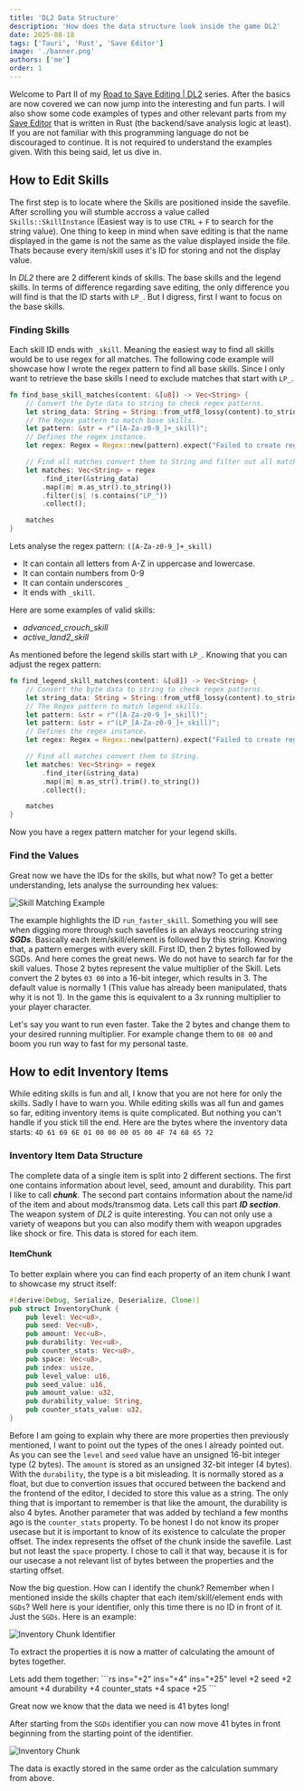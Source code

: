 ```yaml
---
title: 'DL2 Data Structure'
description: 'How does the data structure look inside the game DL2'
date: 2025-08-18
tags: ['Tauri', 'Rust', 'Save Editor']
image: './banner.png'
authors: ['me']
order: 1
---
```



Welcome to Part II of my [Road to Save Editing | DL2](.) series. After the basics are now covered we can now jump into the interesting and fun parts. I will also show some code examples of types and other relevant parts from my [Save Editor](https://github.com/Marcel-TO/DL2_Save_Editor/) that is written in Rust (the backend/save analysis logic at least). If you are not familiar with this programming language do not be discouraged to continue. It is not required to understand the examples given. With this being said, let us dive in.

## How to Edit Skills

The first step is to locate where the Skills are positioned inside the savefile. After scrolling you will stumble accross a value called `Skills::SkillInstance` (Easiest way is to use `CTRL` + `F` to search for the string value). One thing to keep in mind when save editing is that the name displayed in the game is not the same as the value displayed inside the file. Thats because every item/skill uses it's ID for storing and not the display value.

In _DL2_ there are 2 different kinds of skills. The base skills and the legend skills. In terms of difference regarding save editing, the only difference you will find is that the ID starts with `LP_`. But I digress, first I want to focus on the base skills.

### Finding Skills

Each skill ID ends with `_skill`. Meaning the easiest way to find all skills would be to use regex for all matches. The following code example will showcase how I wrote the regex pattern to find all base skills. Since I only want to retrieve the base skills I need to exclude matches that start with `LP_`.

```rs showLineNumbers startLineNumber=452 {5-7} collapse={9-15}
fn find_base_skill_matches(content: &[u8]) -> Vec<String> {
    // Convert the byte data to string to check regex patterns.
    let string_data: String = String::from_utf8_lossy(content).to_string();
    // The Regex pattern to match base skills.
    let pattern: &str = r"([A-Za-z0-9_]+_skill)";
    // Defines the regex instance.
    let regex: Regex = Regex::new(pattern).expect("Failed to create regex");

    // Find all matches convert them to String and filter out all matches that start with LP_
    let matches: Vec<String> = regex
        .find_iter(&string_data)
        .map(|m| m.as_str().to_string())
        .filter(|s| !s.contains("LP_"))
        .collect();

    matches
}
```

Lets analyse the regex pattern: `([A-Za-z0-9_]+_skill)`

- It can contain all letters from A-Z in uppercase and lowercase.
- It can contain numbers from 0-9
- It can contain underscores `_`
- It ends with `_skill`.

Here are some examples of valid skills:

- _advanced_crouch_skill_
- _active_land2_skill_

As mentioned before the legend skills start with `LP_`. Knowing that you can adjust the regex pattern:

```rs showLineNumbers startLineNumber=477 del={5} ins={6} ins="legend"
fn find_legend_skill_matches(content: &[u8]) -> Vec<String> {
    // Convert the byte data to string to check regex patterns.
    let string_data: String = String::from_utf8_lossy(content).to_string();
    // The Regex pattern to match legend skills.
    let pattern: &str = r"([A-Za-z0-9_]+_skill)";
    let pattern: &str = r"(LP_[A-Za-z0-9_]+_skill)";
    // Defines the regex instance.
    let regex: Regex = Regex::new(pattern).expect("Failed to create regex");

    // Find all matches convert them to String.
    let matches: Vec<String> = regex
        .find_iter(&string_data)
        .map(|m| m.as_str().trim().to_string())
        .collect();

    matches
}
```

Now you have a regex pattern matcher for your legend skills.

### Find the Values

Great now we have the IDs for the skills, but what now? To get a better understanding, lets analyse the surrounding hex values:

![Skill Matching Example](./images/run-faster-example.png)

The example highlights the ID `run_faster_skill`. Something you will see when digging more through such savefiles is an always reoccuring string **_SGDs_**. Basically each item/skill/element is followed by this string. Knowing that, a pattern emerges with every skill. First ID, then 2 bytes followed by SGDs. And here comes the great news. We do not have to search far for the skill values. Those 2 bytes represent the value multiplier of the Skill. Lets convert the 2 bytes `03 00` into a 16-bit integer, which results in 3. The default value is normally 1 (This value has already been manipulated, thats why it is not 1). In the game this is equivalent to a 3x running multiplier to your player character.

Let's say you want to run even faster. Take the 2 bytes and change them to your desired running multiplier. For example change them to `08 00` and boom you run way to fast for my personal taste.

## How to edit Inventory Items

While editing skills is fun and all, I know that you are not here for only the skills. Sadly I have to warn you. While editing skills was all fun and games so far, editing inventory items is quite complicated. But nothing you can't handle if you stick till the end. Here are the bytes where the inventory data starts: `4D 61 69 6E 01 00 00 00 05 00 4F 74 68 65 72`

### Inventory Item Data Structure

The complete data of a single item is split into 2 different sections. The first one contains information about level, seed, amount and durability. This part I like to call **_chunk_**. The second part contains information about the name/id of the item and about mods/transmog data. Lets call this part **_ID section_**. The weapon system of _DL2_ is quite interesting. You can not only use a variety of weapons but you can also modify them with weapon upgrades like shock or fire. This data is stored for each item.

#### ItemChunk

To better explain where you can find each property of an item chunk I want to showcase my struct itself:

```rs collapse={3-7} {10-14}
#[derive(Debug, Serialize, Deserialize, Clone)]
pub struct InventoryChunk {
    pub level: Vec<u8>,
    pub seed: Vec<u8>,
    pub amount: Vec<u8>,
    pub durability: Vec<u8>,
    pub counter_stats: Vec<u8>,
    pub space: Vec<u8>,
    pub index: usize,
    pub level_value: u16,
    pub seed_value: u16,
    pub amount_value: u32,
    pub durability_value: String,
    pub counter_stats_value: u32,
}
```

Before I am going to explain why there are more properties then previously mentioned, I want to point out the types of the ones I already pointed out. As you can see the `level` and `seed` value have an unsigned 16-bit integer type (2 bytes). The `amount` is stored as an unsigned 32-bit integer (4 bytes). With the `durability`, the type is a bit misleading. It is normally stored as a float, but due to convertion issues that occured between the backend and the frontend of the editor, I decided to store this value as a string. The only thing that is important to remember is that like the amount, the durability is also 4 bytes. Another parameter that was added by techland a few months ago is the `counter_stats` property. To be honest I do not know its proper usecase but it is important to know of its existence to calculate the proper offset. The index represents the offset of the chunk inside the savefile. Last but not least the `space` property. I chose to call it that way, because it is for our usecase a not relevant list of bytes between the properties and the starting offset.

Now the big question. How can I identify the chunk? Remember when I mentioned inside the skills chapter that each item/skill/element ends with `SGDs`? Well here is your identifier, only this time there is no ID in front of it. Just the `SGDs`. Here is an example:

![Inventory Chunk Identifier](./images/inventory-chunk-identifier.png)

To extract the properties it is now a matter of calculating the amount of bytes together.

<Callout title="Chunk Calculation" variant="solution">
Lets add them together:
```rs ins="+2" ins="+4" ins="+25"
level +2
seed +2
amount +4
durability +4
counter_stats +4
space +25
```

Great now we know that the data we need is 41 bytes long!

</Callout>

After starting from the `SGDs` identifier you can now move 41 bytes in front beginning from the starting point of the identifier.

![Inventory Chunk](./images/inventory-chunk.png)

The data is exactly stored in the same order as the calculation summary from above.
